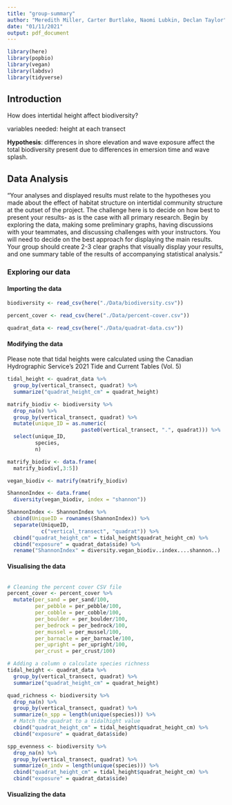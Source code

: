 ```yaml
---
title: "group-summary"
author: "Meredith Miller, Carter Burtlake, Naomi Lubkin, Declan Taylor"
date: "01/11/2021"
output: pdf_document
---
```


```r
library(here)
library(popbio)
library(vegan)
library(labdsv)
library(tidyverse)
```


## Introduction

How does intertidal height affect biodiversity?

variables needed: height at each transect

**Hypothesis**: differences in shore elevation and wave exposure affect the total biodiversity present due to differences in emersion time and wave splash.

## Data Analysis

"Your analyses and displayed results must relate to the hypotheses you made about the effect of habitat structure on intertidal community structure at the outset of the project. The challenge here is to decide on how best to present your results- as is the case with all primary research. Begin by exploring the data, making some preliminary graphs, having discussions with your teammates, and discussing challenges with your instructors. You will need to decide on the best approach for displaying the main results. Your group should create 2-3 clear graphs that visually display your results, and one summary table of the results of accompanying statistical analysis."

### Exploring our data

#### Importing the data
```r
biodiversity <- read_csv(here("./Data/biodiversity.csv"))

percent_cover <- read_csv(here("./Data/percent-cover.csv")) 

quadrat_data <- read_csv(here("./Data/quadrat-data.csv"))
```

#### Modifying the data

Please note that tidal heights were calculated using the Canadian Hydrographic Service's 2021 Tide and Current Tables (Vol. 5)

```r
tidal_height <- quadrat_data %>%
  group_by(vertical_transect, quadrat) %>%
  summarize("quadrat_height_cm" = quadrat_height)

matrify_biodiv <- biodiversity %>%
  drop_na(n) %>%
  group_by(vertical_transect, quadrat) %>%
  mutate(unique_ID = as.numeric(
                        paste0(vertical_transect, ".", quadrat))) %>%
  select(unique_ID,
         species,
         n)

matrify_biodiv <- data.frame(
  matrify_biodiv[,3:5])

vegan_biodiv <- matrify(matrify_biodiv)

ShannonIndex <- data.frame(
  diversity(vegan_biodiv, index = "shannon"))

ShannonIndex <- ShannonIndex %>%
  cbind(UniqueID = rownames(ShannonIndex)) %>%
  separate(UniqueID,
           c("vertical_transect", "quadrat")) %>%
  cbind("quadrat_height_cm" = tidal_height$quadrat_height_cm) %>%
  cbind("exposure" = quadrat_data$side) %>%
  rename("ShannonIndex" = diversity.vegan_biodiv..index....shannon..)

```

#### Visualising the data
```r

```


```r
# Cleaning the percent cover CSV file
percent_cover <- percent_cover %>%
  mutate(per_sand = per_sand/100,
         per_pebble = per_pebble/100,
         per_cobble = per_cobble/100,
         per_boulder = per_boulder/100,
         per_bedrock = per_bedrock/100,
         per_mussel = per_mussel/100,
         per_barnacle = per_barnacle/100,
         per_upright = per_upright/100,
         per_crust = per_crust/100)

# Adding a column o calculate species richness
tidal_height <- quadrat_data %>%
  group_by(vertical_transect, quadrat) %>%
  summarize("quadrat_height_cm" = quadrat_height)

quad_richness <- biodiversity %>%
  drop_na(n) %>%
  group_by(vertical_transect, quadrat) %>%
  summarize(n_spp = length(unique(species))) %>%
  # Match the quadrat to a tidalhight value
  cbind("quadrat_height_cm" = tidal_height$quadrat_height_cm) %>%
  cbind("exposure" = quadrat_data$side)

spp_evenness <- biodiversity %>%
  drop_na(n) %>%
  group_by(vertical_transect, quadrat) %>%
  summarize(n_indv = length(unique(species))) %>%
  cbind("quadrat_height_cm" = tidal_height$quadrat_height_cm) %>%
  cbind("exposure" = quadrat_data$side)
```


#### Visualizing the data
